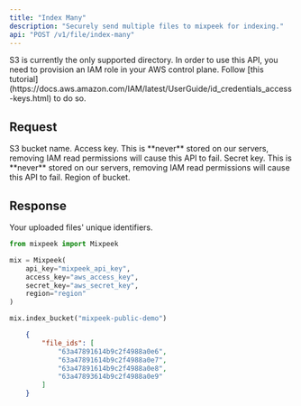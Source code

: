```yaml
---
title: "Index Many"
description: "Securely send multiple files to mixpeek for indexing."
api: "POST /v1/file/index-many"
---
```


<Note>
    S3 is currently the only supported directory. In order to use this API, you need to provision an IAM role in your AWS control plane. Follow [this tutorial](https://docs.aws.amazon.com/IAM/latest/UserGuide/id_credentials_access-keys.html) to do so.
</Note>

## Request

<ParamField body="s3_bucket" type="string">
    S3 bucket name.
</ParamField>

<ParamField body="aws_access_key" type="string">
    Access key. This is **never** stored on our servers, removing IAM read permissions will cause this API to fail.
</ParamField>

<ParamField body="aws_secret_key" type="string">
    Secret key. This is **never** stored on our servers, removing IAM read permissions will cause this API to fail.
</ParamField>

<ParamField body="region" type="string">
    Region of bucket.
</ParamField>

## Response

<ResponseField name="file_ids" type="array" required>
    Your uploaded files' unique identifiers.
</ResponseField>

<RequestExample>

``` python Request
from mixpeek import Mixpeek

mix = Mixpeek(
    api_key="mixpeek_api_key",
    access_key="aws_access_key",
    secret_key="aws_secret_key",
    region="region"
)

mix.index_bucket("mixpeek-public-demo")
```

</RequestExample>

<ResponseExample>

```json Response
    {
        "file_ids": [
            "63a47891614b9c2f4988a0e6",
            "63a47891614b9c2f4988a0e7",
            "63a47891614b9c2f4988a0e8",
            "63a47893614b9c2f4988a0e9"
        ]
    }
```

</ResponseExample>
